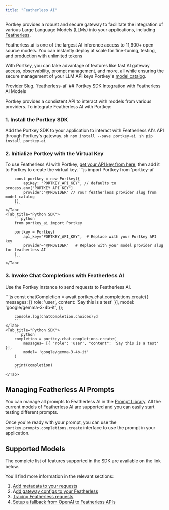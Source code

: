 ```yaml
---
title: "Featherless AI"
---
```


Portkey provides a robust and secure gateway to facilitate the integration of various Large Language Models (LLMs) into your applications, including [Featherless](https://featherless.ai/).

Featherless.ai is one of the largest AI inference access to 11,900+ open source models. You can instantly deploy at scale for fine-tuning, testing, and production with unlimited tokens

With Portkey, you can take advantage of features like fast AI gateway access, observability, prompt management, and more, all while ensuring the secure management of your LLM API keys Portkey's [model catalog](/product/model-catalog).

<Note>
Provider Slug.   `featherless-ai`
</Note>
## Portkey SDK Integration with Featherless AI Models

Portkey provides a consistent API to interact with models from various providers. To integrate Featherless AI with Portkey:

### 1\. Install the Portkey SDK

Add the Portkey SDK to your application to interact with Featherless AI's API through Portkey's gateway.
<Tabs>
    <Tab title="NodeJS">
        ```sh
        npm install --save portkey-ai
        ```
    </Tab>
    <Tab title="Python">
        ```sh
        pip install portkey-ai
        ```
    </Tab>

  </Tabs>




### 2\. Initialize Portkey with the Virtual Key

To use Featherless AI with Portkey, [get your API key from here](https://featherless.ai/), then add it to Portkey to create the virtual key.
<Tabs>
    <Tab title="NodeJS SDK">
        ```js
        import Portkey from 'portkey-ai'

        const portkey = new Portkey({
            apiKey: "PORTKEY_API_KEY", // defaults to process.env["PORTKEY_API_KEY"]
            provider:"@PROVIDER" // Your featherless provider slug from model catalog
        })
        ```
    </Tab>
    <Tab title="Python SDK">
        ```python
        from portkey_ai import Portkey

        portkey = Portkey(
            api_key="PORTKEY_API_KEY",  # Replace with your Portkey API key
            provider="@PROVIDER"   # Replace with your model provider slug for featherless AI
        )
        ```
    </Tab>

  </Tabs>



### 3\. Invoke Chat Completions with Featherless AI

Use the Portkey instance to send requests to Featherless AI.

<Tabs>
    <Tab title="NodeJS SDK">
        ```js
        const chatCompletion = await portkey.chat.completions.create({
            messages: [{ role: 'user', content: 'Say this is a test' }],
            model: 'google/gemma-3-4b-it',
        });

        console.log(chatCompletion.choices);d
        ```
    </Tab>
    <Tab title="Python SDK">
        ```python
        completion = portkey.chat.completions.create(
            messages= [{ "role": 'user', "content": 'Say this is a test' }],
            model= 'google/gemma-3-4b-it'
        )

        print(completion)
        ```
    </Tab>
  </Tabs>




## Managing Featherless AI Prompts

You can manage all prompts to Featherless AI in the [Prompt Library](/product/prompt-library). All the current models of Featherless AI are supported and you can easily start testing different prompts.

Once you're ready with your prompt, you can use the `portkey.prompts.completions.create` interface to use the prompt in your application.

## Supported Models

The complete list of features supported in the SDK are available on the link below.
<Card title="SDK" href="/api-reference/portkey-sdk-client">
</Card>

You'll find more information in the relevant sections:

1. [Add metadata to your requests](/product/observability/metadata)
2. A[dd gateway configs to your Featherless](/product/ai-gateway/configs)
3. [Tracing Featherless requests](/product/observability/traces)
4. [Setup a fallback from OpenAI to Featherless APIs](/product/ai-gateway/fallbacks)
